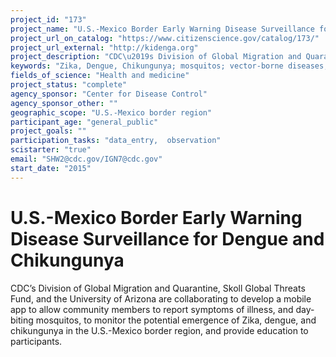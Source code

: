 ```yaml
---
project_id: "173"
project_name: "U.S.-Mexico Border Early Warning Disease Surveillance for Dengue and Chikungunya"
project_url_on_catalog: "https://www.citizenscience.gov/catalog/173/"
project_url_external: "http://kidenga.org"
project_description: "CDC\u2019s Division of Global Migration and Quarantine, Skoll Global Threats Fund, and the University of Arizona are collaborating to develop a mobile app to allow community members to report symptoms of illness, and day-biting mosquitos, to monitor the potential emergence of Zika, dengue, and chikungunya in the U.S.-Mexico border region, and provide education to participants."
keywords: "Zika, Dengue, Chikungunya; mosquitos; vector-borne diseases; Aedes aegypti; surveillance"
fields_of_science: "Health and medicine"
project_status: "complete"
agency_sponsor: "Center for Disease Control"
agency_sponsor_other: ""
geographic_scope: "U.S.-Mexico border region"
participant_age: "general_public"
project_goals: ""
participation_tasks: "data_entry,  observation"
scistarter: "true"
email: "SHW2@cdc.gov/IGN7@cdc.gov"
start_date: "2015"
---
```


# U.S.-Mexico Border Early Warning Disease Surveillance for Dengue and Chikungunya

CDC’s Division of Global Migration and Quarantine, Skoll Global Threats Fund, and the University of Arizona are collaborating to develop a mobile app to allow community members to report symptoms of illness, and day-biting mosquitos, to monitor the potential emergence of Zika, dengue, and chikungunya in the U.S.-Mexico border region, and provide education to participants.
